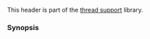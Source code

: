 {{cpp/header/title|future|notes={{mark c++11}}}}
{{cpp/header/navbar}}
This header is part of the [[cpp/thread|thread support]] library.
{{dsc begin}}
{{dsc h1|Classes}}
{{dsc inc | cpp/thread/dsc promise}}
{{dsc inc | cpp/thread/dsc packaged_task}}
{{dsc inc | cpp/thread/dsc future}}
{{dsc inc | cpp/thread/dsc shared_future}}
{{dsc inc | cpp/thread/dsc launch}}
{{dsc inc | cpp/thread/dsc future_status}}
{{dsc inc | cpp/thread/dsc future_error}}
{{dsc inc | cpp/thread/dsc future_errc}}
{{dsc inc | cpp/thread/promise/dsc uses_allocator}}
{{dsc inc | cpp/thread/packaged_task/dsc uses_allocator}}
{{dsc h1|Functions}}
{{dsc inc | cpp/thread/dsc async}}
{{dsc inc | cpp/thread/dsc future_category}}
{{dsc inc | cpp/thread/promise/dsc swap2}}
{{dsc inc | cpp/thread/packaged_task/dsc swap2}}
{{dsc end}}

===Synopsis===
{{cpp/synopsis/future}}

{{langlinks|es|ja|zh}}